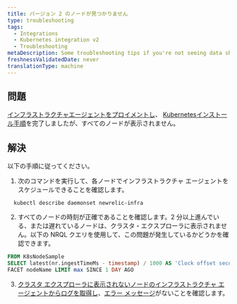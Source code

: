 ```yaml
---
title: バージョン 2 のノードが見つかりません
type: troubleshooting
tags:
  - Integrations
  - Kubernetes integration v2
  - Troubleshooting
metaDescription: Some troubleshooting tips if you're not seeing data show up for your New Relic's Kubernetes integration.
freshnessValidatedDate: never
translationType: machine
---
```


## 問題

[インフラストラクチャエージェントをプロイメントし](/docs/infrastructure/infrastructure-monitoring/get-started/choose-infra-install-method/)、 [Kubernetesインストール手順](/install/kubernetes/)を完了しましたが、すべてのノードが表示されません。

## 解決

以下の手順に従ってください。

1. 次のコマンドを実行して、各ノードでインフラストラクチャ エージェントをスケジュールできることを確認します。

```shell
  kubectl describe daemonset newrelic-infra
```

2. すべてのノードの時刻が正確であることを確認します。2 分以上進んでいる、または遅れているノードは、クラスタ・エクスプローラに表示されません。以下の NRQL クエリを使用して、この問題が発生しているかどうかを確認できます。

```sql
FROM K8sNodeSample
SELECT latest(nr.ingestTimeMs - timestamp) / 1000 AS 'Clock offset seconds'
FACET nodeName LIMIT max SINCE 1 DAY AGO
```

3. [クラスタ エクスプローラに表示されないノードのインフラストラクチャ エージェントからログを取得し](/docs/kubernetes-pixie/kubernetes-integration/advanced-configuration/k8s-version2/overview/#logs-version2)、[エラー メッセージ](/docs/kubernetes-pixie/kubernetes-integration/advanced-configuration/k8s-version2/errors/)がないことを確認します。